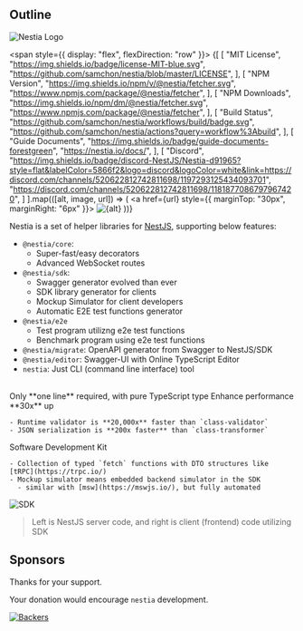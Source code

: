 
## Outline

![Nestia Logo](/logo.png)

<span style={{ display: "flex", flexDirection: "row" }}>
{[
  [
    "MIT License",
    "https://img.shields.io/badge/license-MIT-blue.svg",
    "https://github.com/samchon/nestia/blob/master/LICENSE",
  ],
  [
    "NPM Version",
    "https://img.shields.io/npm/v/@nestia/fetcher.svg",
    "https://www.npmjs.com/package/@nestia/fetcher",
  ],
  [
    "NPM Downloads",
    "https://img.shields.io/npm/dm/@nestia/fetcher.svg",
    "https://www.npmjs.com/package/@nestia/fetcher",
  ],
  [
    "Build Status",
    "https://github.com/samchon/nestia/workflows/build/badge.svg",
    "https://github.com/samchon/nestia/actions?query=workflow%3Abuild",
  ],
  [
    "Guide Documents",
    "https://img.shields.io/badge/guide-documents-forestgreen",
    "https://nestia.io/docs/",
  ],
  [
    "Discord",
    "https://img.shields.io/badge/discord-NestJS/Nestia-d91965?style=flat&labelColor=5866f2&logo=discord&logoColor=white&link=https://discord.com/channels/520622812742811698/1197293125434093701",
    "https://discord.com/channels/520622812742811698/1181877086797967420",
  ]
].map(([alt, image, url]) => (
  <a href={url} style={{ marginTop: "30px", marginRight: "6px" }}>
    <img src={image} alt={alt} />
  </a>
))}
</span>

Nestia is a set of helper libraries for [NestJS](https://docs.nestjs.com), supporting below features:

  - `@nestia/core`:
    - Super-fast/easy decorators
    - Advanced WebSocket routes
  - `@nestia/sdk`:
    - Swagger generator evolved than ever
    - SDK library generator for clients
    - Mockup Simulator for client developers
    - Automatic E2E test functions generator
  - `@nestia/e2e`
    - Test program utilizng e2e test functions
    - Benchmark program using e2e test functions
  - `@nestia/migrate`: OpenAPI generator from Swagger to NestJS/SDK
  - `@nestia/editor`: Swagger-UI with Online TypeScript Editor
  - `nestia`: Just CLI (command line interface) tool

<br/>
<Stack spacing={1}>
  <Alert severity="warning">
    Only **one line** required, with pure TypeScript type
  </Alert>
  <Alert severity="success">
    Enhance performance **30x** up
    
    - Runtime validator is **20,000x** faster than `class-validator`
    - JSON serialization is **200x faster** than `class-transformer`
  </Alert>
  <Alert severity="info"> 
    Software Development Kit

    - Collection of typed `fetch` functions with DTO structures like [tRPC](https://trpc.io/)
    - Mockup simulator means embedded backend simulator in the SDK
      - similar with [msw](https://mswjs.io/), but fully automated
  </Alert>
</Stack>

![SDK](https://user-images.githubusercontent.com/13158709/215004990-368c589d-7101-404e-b81b-fbc936382f05.gif)

> Left is NestJS server code, and right is client (frontend) code utilizing SDK




## Sponsors
Thanks for your support.

Your donation would encourage `nestia` development.

[![Backers](https://opencollective.com/nestia/backers.svg?width=1000)](https://opencollective.com/nestia)